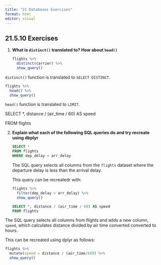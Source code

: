 ```yaml
---
title: "21 Databases Exercises"
format: html
editor: visual
---
```


## 21.5.10 Exercises

1.  **What is `distinct()` translated to? How about `head()`**

    ```r
    flights %>%
      distinct(carrier) %>% 
      show_query()

    ```

`distinct()` function is translated to `SELECT DISTINCT`.

```r
flights %>% 
  head() %>% 
  show_query()
```

`head()` function is translated to `LIMIT`.

SELECT \*, distance / (air_time / 60) AS speed

FROM flights

2.  **Explain what each of the following SQL queries do and try recreate using dbplyr**

    ``` SQL
    SELECT *
    FROM flights
    WHERE dep_delay < arr_delay
    ```

    The SQL query selects all columns from the `flights` dataset where the departure delay is less than the arrival delay.

    This query can be recreatedr with:

    ```r
    flights %>% 
      filter(dep_delay < arr_delay) %>% 
      show_query()
    ```

    ``` SQL
    SELECT *, distance / (air_time / 60) AS speed
    FROM flights
    ```

The SQL query selects all columns from flights and adds a new column, `speed`, which calculates distance divided by air time converted converted to hours.

This can be recreated using dplyr as follows:

```r
flights %>% 
  mutate(speed = distance / (air_time/60)) %>% 
  show_query()
```

